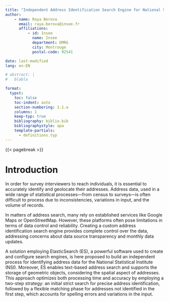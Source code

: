 ```yaml
---
title: "Independent Address Identification Search Engine for National Statistical Institute Using ElasticSearch"
author:
    - name: Raya Berova
      email: raya.berova@insee.fr
      affiliations: 
          - id: Insee
            name: Insee
            department: DMRG
            city: Montrouge
            postal-code: 92541

date: last-modified
lang: en-EN

# abstract: |
#   blabla

format:
  typst:
    toc: false
    toc-indent: auto
    section-numbering: 1.1.a
    columns: 1
    keep-typ: true
    bibliography: biblio.bib
    bibliographystyle: apa
    template-partials:
      - definitions.typ
---
```


{{< pagebreak >}}

# Introduction {.unnumbered}

In order for survey interviewers to reach individuals, it is essential to accurately identify and geolocate their addresses. Address data, used in a wide range of statistical processes—from census to surveys—is often difficult to process due to inconsistencies, variations
in input, and the volume of records.

In matters of address search, many rely on established services like Google Maps or OpenStreetMap. However, these platforms often pose limitations in terms of data control and reliability. Creating a custom address identification search engine provides complete control over the data, addressing concerns about data source transparency and monthly data updates.

A solution employing ElasticSearch (ES), a powerful software used to create and configure search engines, is here proposed to build an independent process for identifying address data for the National Statistical Institute (NSI). Moreover, ES enables text-based address search and supports the storage of geometric objects, considering the spatial aspect of addresses. This approach optimizes both processing time and accuracy by employing a two-step strategy: an initial strict search for precise address identification, followed by a flexible matching phase for addresses not identified in the first step, which accounts for spelling errors and variations in the input.